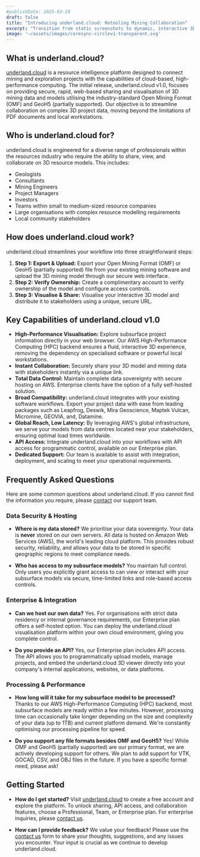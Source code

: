 ```yaml
---
#publishDate: 2025-03-10
draft: false
title: "Introducing underland.cloud: Retooling Mining Collaboration"
excerpt: "Transition from static screenshots to dynamic, interactive 3D models. underland.cloud provides a secure, web-based platform for sharing complex resource models with a simple link, facilitating immediate collaboration without the need for specialised software or high-end computing hardware."
image: '~/assets/images/coresync-circlev1-transparent.svg'
---
```

## What is underland.cloud?

[underland.cloud](https://underland.cloud) is a resource intelligence platform designed to connect mining and exploration projects with the capabilities of cloud-based, high-performance computing. The initial release, underland.cloud v1.0, focuses on providing secure, rapid, web-based sharing and visualisation of 3D mining data and models utilising the industry-standard Open Mining Format (OMF) and GeoH5 (partially supported). Our objective is to streamline collaboration on complex 3D project data, moving beyond the limitations of PDF documents and local workstations.

## Who is underland.cloud for?

underland.cloud is engineered for a diverse range of professionals within the resources industry who require the ability to share, view, and collaborate on 3D resource models. This includes:

* Geologists
* Consultants
* Mining Engineers
* Project Managers
* Investors
* Teams within small to medium-sized resource companies
* Large organisations with complex resource modelling requirements
* Local community stakeholders

## How does underland.cloud work?

underland.cloud streamlines your workflow into three straightforward steps:

1.  **Step 1: Export & Upload:** Export your Open Mining Format (OMF) or GeoH5 (partially supported) file from your existing mining software and upload the 3D mining model through our secure web interface.
2.  **Step 2: Verify Ownership:** Create a complimentary account to verify ownership of the model and configure access controls.
3.  **Step 3: Visualise & Share:** Visualise your interactive 3D model and distribute it to stakeholders using a unique, secure URL.

## Key Capabilities of underland.cloud v1.0

* **High-Performance Visualisation:** Explore subsurface project information directly in your web browser. Our AWS High-Performance Computing (HPC) backend ensures a fluid, interactive 3D experience, removing the dependency on specialised software or powerful local workstations.
* **Instant Collaboration:** Securely share your 3D model and mining data with stakeholders instantly via a unique link.
* **Total Data Control:** Maintain complete data sovereignty with secure hosting on AWS. Enterprise clients have the option of a fully self-hosted solution.
* **Broad Compatibility:** underland.cloud integrates with your existing software workflows. Export your project data with ease from leading packages such as Leapfrog, Deswik, Mira Geoscience, Maptek Vulcan, Micromine, GEOVIA, and, Datamine.
* **Global Reach, Low Latency:** By leveraging AWS's global infrastructure, we serve your models from data centres located near your stakeholders, ensuring optimal load times worldwide.
* **API Access:** Integrate underland.cloud into your workflows with API access for programmatic control, available on our Enterprise plan.
* **Dedicated Support:** Our team is available to assist with integration, deployment, and scaling to meet your operational requirements.

## Frequently Asked Questions

Here are some common questions about underland.cloud. If you cannot find the information you require, please [contact](/contact) our support team.

### Data Security & Hosting

* **Where is my data stored?**
    We prioritise your data sovereignty. Your data is **never** stored on our own servers. All data is hosted on Amazon Web Services (AWS), the world's leading cloud platform. This provides robust security, reliability, and allows your data to be stored in specific geographic regions to meet compliance needs.

* **Who has access to my subsurface models?**
    You maintain full control. Only users you explicitly grant access to can view or interact with your subsurface models via secure, time-limited links and role-based access controls.

### Enterprise & Integration

* **Can we host our own data?**
    Yes. For organisations with strict data residency or internal governance requirements, our Enterprise plan offers a self-hosted option. You can deploy the underland.cloud visualisation platform within your own cloud environment, giving you complete control.

* **Do you provide an API?**
    Yes, our Enterprise plan includes API access. The API allows you to programmatically upload models, manage projects, and embed the underland.cloud 3D viewer directly into your company's internal applications, websites, or data platforms.

### Processing & Performance

* **How long will it take for my subsurface model to be processed?**
    Thanks to our AWS High-Performance Computing (HPC) backend, most subsurface models are ready within a few minutes. However, processing time can occasionally take longer depending on the size and complexity of your data (up to 1TB) and current platform demand. We're constantly optimising our processing pipeline for speed.

* **Do you support any file formats besides OMF and GeoH5?**
    Yes! While OMF and GeoH5 (partially supported) are our primary format, we are actively developing support for others. We plan to add support for VTK, GOCAD, CSV, and OBJ files in the future. If you have a specific format need, please ask!

## Getting Started

* **How do I get started?**
    Visit [underland.cloud](https://underland.cloud) to create a free account and explore the platform. To unlock sharing, API access, and collaboration features, choose a Professional, Team, or Enterprise plan. For enterprise inquiries, please [contact us](/contact).

* **How can I provide feedback?**
    We value your feedback! Please use the [contact us](/contact) form to share your thoughts, suggestions, and any issues you encounter. Your input is crucial as we continue to develop underland.cloud.
